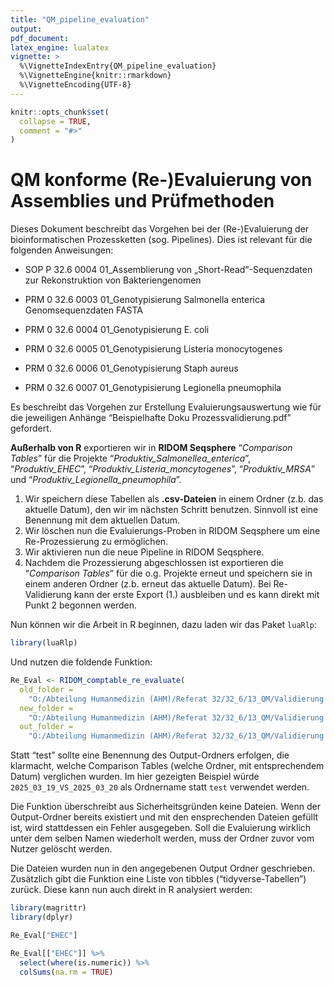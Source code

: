 ```yaml
---
title: "QM_pipeline_evaluation"
output:
pdf_document:   
latex_engine: lualatex
vignette: >
  %\VignetteIndexEntry{QM_pipeline_evaluation}
  %\VignetteEngine{knitr::rmarkdown}
  %\VignetteEncoding{UTF-8}
---
```


```r
knitr::opts_chunk$set(
  collapse = TRUE,
  comment = "#>"
)
```

# QM konforme (Re-)Evaluierung von Assemblies und Prüfmethoden

Dieses Dokument beschreibt das Vorgehen bei der (Re-)Evaluierung der bioinformatischen Prozessketten (sog. Pipelines). Dies ist relevant für die folgenden Anweisungen:

-   SOP P 32.6 0004 01_Assemblierung von „Short-Read“-Sequenzdaten zur Rekonstruktion von Bakteriengenomen

-   PRM 0 32.6 0003 01_Genotypisierung Salmonella enterica Genomsequenzdaten FASTA

-   PRM 0 32.6 0004 01_Genotypisierung E. coli

-   PRM 0 32.6 0005 01_Genotypisierung Listeria monocytogenes

-   PRM 0 32.6 0006 01_Genotypisierung Staph aureus

-   PRM 0 32.6 0007 01_Genotypisierung Legionella pneumophila

Es beschreibt das Vorgehen zur Erstellung Evaluierungsauswertung wie für die jeweiligen Anhänge "Beispielhafte Doku Prozessvalidierung.pdf" gefordert.

**Außerhalb von R** exportieren wir in **RIDOM Seqsphere** "*Comparison Tables*" für die Projekte "*Produktiv_Salmonellea_enterica*", "*Produktiv_EHEC*", "*Produktiv_Listeria_moncytogenes*", "*Produktiv_MRSA*" und "*Produktiv_Legionella_pneumophila*".

1.  Wir speichern diese Tabellen als **.csv-Dateien** in einem Ordner (z.b. das aktuelle Datum), den wir im nächsten Schritt benutzen. Sinnvoll ist eine Benennung mit dem aktuellen Datum.
2.  Wir löschen nun die Evaluierungs-Proben in RIDOM Seqsphere um eine Re-Prozessierung zu ermöglichen.
3.  Wir aktivieren nun die neue Pipeline in RIDOM Seqsphere.
4.  Nachdem die Prozessierung abgeschlossen ist exportieren die "*Comparison Tables*" für die o.g. Projekte erneut und speichern sie in einem anderen Ordner (z.b. erneut das aktuelle Datum). Bei Re-Validierung kann der erste Export (1.) ausbleiben und es kann direkt mit Punkt 2 begonnen werden.

Nun können wir die Arbeit in R beginnen, dazu laden wir das Paket `luaRlp`:

```r
library(luaRlp)
```

Und nutzen die foldende Funktion:

```r
Re_Eval <- RIDOM_comptable_re_evaluate(
  old_folder = 
    "O:/Abteilung Humanmedizin (AHM)/Referat 32/32_6/13_QM/Validierung Pipeline/2025_03_19/",
  new_folder = 
    "O:/Abteilung Humanmedizin (AHM)/Referat 32/32_6/13_QM/Validierung Pipeline/2025_03_20/",
  out_folder = 
    "O:/Abteilung Humanmedizin (AHM)/Referat 32/32_6/13_QM/Validierung Pipeline/Vergleiche/test/")
```

Statt "test" sollte eine Benennung des Output-Ordners erfolgen, die klarmacht, welche Comparison Tables (welche Ordner, mit entsprechendem Datum) verglichen wurden. Im hier gezeigten Beispiel würde `2025_03_19_VS_2025_03_20` als Ordnername statt `test` verwendet werden.

Die Funktion überschreibt aus Sicherheitsgründen keine Dateien. Wenn der Output-Ordner bereits existiert und mit den ensprechenden Dateien gefüllt ist, wird stattdessen ein Fehler ausgegeben. Soll die Evaluierung wirklich unter dem selben Namen wiederholt werden, muss der Ordner zuvor vom Nutzer gelöscht werden.

Die Dateien wurden nun in den angegebenen Output Ordner geschrieben. Zusätzlich gibt die Funktion eine Liste von tibbles ("tidyverse-Tabellen") zurück. Diese kann nun auch direkt in R analysiert werden:

```r
library(magrittr)
library(dplyr)

Re_Eval["EHEC"]

Re_Eval[["EHEC"]] %>%
  select(where(is.numeric)) %>% 
  colSums(na.rm = TRUE) 

```
